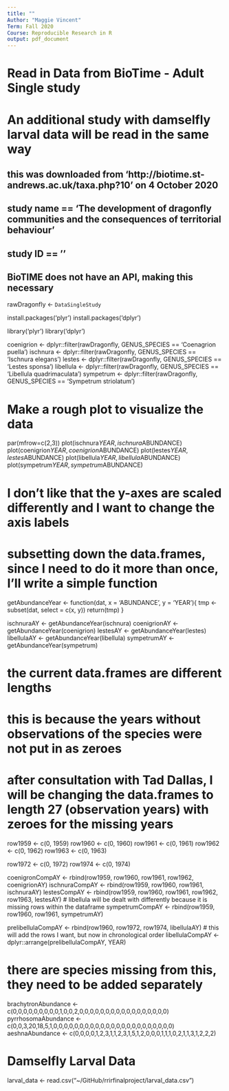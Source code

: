 ---
title: ""
Author: "Maggie Vincent"
Term: Fall 2020
Course: Reproducible Research in R
output: pdf_document
---

# Read in Data from BioTime - Adult Single study
# An additional study with damselfly larval data will be read in the same way
## this was downloaded from 'http://biotime.st-andrews.ac.uk/taxa.php?10' on 4 October 2020
## study name == 'The development of dragonfly communities and the consequences of territorial behaviour'
## study ID == ''
## BioTIME does not have an API, making this necessary

rawDragonfly <- `DataSingleStudy`

install.packages('plyr')
install.packages('dplyr')

library('plyr')
library('dplyr')

coenigrion <- dplyr::filter(rawDragonfly, GENUS_SPECIES == 'Coenagrion puella')
ischnura <- dplyr::filter(rawDragonfly, GENUS_SPECIES == 'Ischnura elegans')
lestes <- dplyr::filter(rawDragonfly, GENUS_SPECIES == 'Lestes sponsa')
libellula <- dplyr::filter(rawDragonfly, GENUS_SPECIES == 'Libellula quadrimaculata')
sympetrum <- dplyr::filter(rawDragonfly, GENUS_SPECIES == 'Sympetrum striolatum')

# Make a rough plot to visualize the data

par(mfrow=c(2,3))
plot(ischnura$YEAR, ischnura$ABUNDANCE)
plot(coenigrion$YEAR, coenigrion$ABUNDANCE)
plot(lestes$YEAR, lestes$ABUNDANCE)
plot(libellula$YEAR, libellula$ABUNDANCE)
plot(sympetrum$YEAR, sympetrum$ABUNDANCE)

# I don't like that the y-axes are scaled differently and I want to change the axis labels 



# subsetting down the data.frames, since I need to do it more than once, I'll write a simple function

getAbundanceYear <- function(dat, x = 'ABUNDANCE', y = 'YEAR'){
                    tmp <- subset(dat, select = c(x, y))
                    return(tmp)
}

ischnuraAY <- getAbundanceYear(ischnura)
coenigrionAY <- getAbundanceYear(coenigrion)
lestesAY <- getAbundanceYear(lestes)
libellulaAY <- getAbundanceYear(libellula)
sympetrumAY <- getAbundanceYear(sympetrum)




# the current data.frames are different lengths
# this is because the years without observations of the species were not put in as zeroes
# after consultation with Tad Dallas, I will be changing the data.frames to length 27 (observation years) with zeroes for the missing years


row1959 <- c(0, 1959)
row1960 <- c(0, 1960)
row1961 <- c(0, 1961)
row1962 <- c(0, 1962)
row1963 <- c(0, 1963)

row1972 <- c(0, 1972)
row1974 <- c(0, 1974)

coenigronCompAY <- rbind(row1959, row1960, row1961, row1962, coenigrionAY)
ischnuraCompAY <- rbind(row1959, row1960, row1961, ischnuraAY)
lestesCompAY <- rbind(row1959, row1960, row1961, row1962, row1963, lestesAY)
# libellula will be dealt with differently because it is missing rows within the dataframe
sympetrumCompAY <- rbind(row1959, row1960, row1961, sympetrumAY)

prelibellulaCompAY <- rbind(row1960, row1972, row1974, libellulaAY)
# this will add the rows I want, but now in chronological order
libellulaCompAY <- dplyr::arrange(prelibellulaCompAY, YEAR)


# there are species missing from this, they need to be added separately

brachytronAbundance <- c(0,0,0,0,0,0,0,0,0,1,0,0,2,0,0,0,0,0,0,0,0,0,0,0,0,0,0,0,0,0)
pyrrhosomaAbundance <- c(0,0,3,20,18,5,1,0,0,0,0,0,0,0,0,0,0,0,0,0,0,0,0,0,0,0,0,0,0,0)
aeshnaAbundance <- c(0,0,0,0,1,2,3,1,1,2,3,1,5,1,2,0,0,0,1,1,1,0,2,1,1,3,1,2,2,2)





# Damselfly Larval Data

larval_data <- read.csv("~/GitHub/rrirfinalproject/larval_data.csv")

